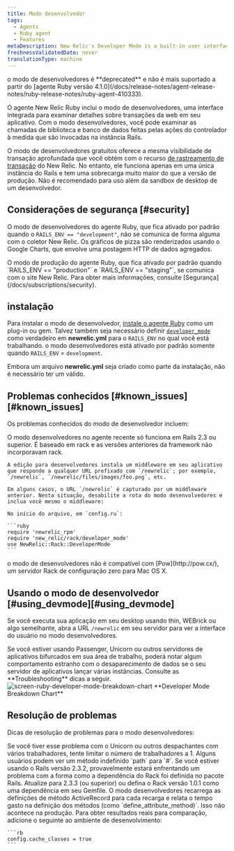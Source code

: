 ```yaml
---
title: Modo desenvolvedor
tags:
  - Agents
  - Ruby agent
  - Features
metaDescription: New Relic's Developer Mode is a built-in user interface to examine details about web transactions in your application.
freshnessValidatedDate: never
translationType: machine
---
```


<Callout variant="caution">
  o modo de desenvolvedores é <DNT>**deprecated**</DNT> e não é mais suportado a partir do [agente Ruby versão 4.1.0](/docs/release-notes/agent-release-notes/ruby-release-notes/ruby-agent-410333).
</Callout>

O agente New Relic Ruby inclui o modo de desenvolvedores, uma interface integrada para examinar detalhes sobre transações da web em seu aplicativo. Com o modo desenvolvedores, você pode examinar as chamadas de biblioteca e banco de dados feitas pelas ações do controlador à medida que são invocadas na instância Rails.

O modo de desenvolvedores gratuitos oferece a mesma visibilidade de transação aprofundada que você obtém com o recurso [de rastreamento de transação](/docs/apm/transactions/transaction-traces/introduction-transaction-traces) do New Relic. No entanto, ele funciona apenas em uma única instância do Rails e tem uma sobrecarga muito maior do que a versão de produção. Não é recomendado para uso além da sandbox de desktop de um desenvolvedor.

## Considerações de segurança [#security]

O modo de desenvolvedores do agente Ruby, que fica ativado por padrão quando o `RAILS_ENV == "development"`, não se comunica de forma alguma com o coletor New Relic. Os gráficos de pizza são renderizados usando o Google Charts, que envolve uma postagem HTTP de dados agregados.

<Callout variant="tip">
  O modo de produção do agente Ruby, que fica ativado por padrão quando `RAILS_ENV == "production"` e `RAILS_ENV == "staging"`, se comunica com o site New Relic. Para obter mais informações, consulte [Segurança](/docs/subscriptions/security).
</Callout>

## instalação

Para instalar o modo de desenvolvedor, [instale o agente Ruby](/docs/ruby/ruby-agent-installation) como um plug-in ou gem. Talvez também seja necessário definir [`developer_mode`](/docs/agents/ruby-agent/installation-configuration/ruby-agent-configuration#developer_mode) como verdadeiro em <DNT>**newrelic.yml**</DNT> para o `RAILS_ENV` no qual você está trabalhando. o modo desenvolvedores está ativado por padrão somente quando `RAILS_ENV` = `development`.

Embora um arquivo <DNT>**newrelic.yml**</DNT> seja criado como parte da instalação, não é necessário ter um <InlinePopover type="licenseKey" />válido.

## Problemas conhecidos [#known\_issues][#known_issues]

Os problemas conhecidos do modo de desenvolvedor incluem:

<CollapserGroup>
  <Collapser id="rails-23" title="Requer Rails 2.3 ou superior">
    O modo desenvolvedores no agente recente só funciona em Rails 2.3 ou superior. É baseado em rack e as versões anteriores da framework não incorporavam rack.

    A edição para desenvolvedores instala um middleware em seu aplicativo que responde a qualquer URL prefixado com `/newrelic`; por exemplo, `/newrelic`, `/newrelic/files/images/foo.png`, etc.

    Em alguns casos, o URL `/newrelic` é capturado por um middleware anterior. Nesta situação, desabilite a rota do modo desenvolvedores e inclua você mesmo o middleware:

    No início do arquivo, em `config.ru`:

    ```ruby
    require 'newrelic_rpm'
    require 'new_relic/rack/developer_mode'
    use NewRelic::Rack::DeveloperMode
    ```
  </Collapser>

  <Collapser id="pow-compatibility" title="Incompatível com Pow">
    o modo de desenvolvedores não é compatível com [Pow](http://pow.cx/), um servidor Rack de configuração zero para Mac OS X.
  </Collapser>
</CollapserGroup>

## Usando o modo de desenvolvedor [#using\_devmode][#using_devmode]

Se você executa sua aplicação em seu desktop usando thin, WEBrick ou algo semelhante, abra a URL `/newrelic` em seu servidor para ver a interface do usuário no modo desenvolvedores.

<Callout variant="caution">
  Se você estiver usando Passenger, Unicorn ou outros servidores de aplicativos bifurcados em sua área de trabalho, poderá notar algum comportamento estranho com o desaparecimento de dados se o seu servidor de aplicativos lançar várias instâncias. Consulte as <DNT>**Troubleshooting**</DNT> dicas a seguir.
</Callout>

<img title="screen-ruby-developer-mode-breakdown-chart" alt="screen-ruby-developer-mode-breakdown-chart" src="/images/apm_screenshot-crop_screen-breakdown-chart.webp" />

<DNT>
  **Developer Mode Breakdown Chart**
</DNT>

## Resolução de problemas

Dicas de resolução de problemas para o modo desenvolvedores:

<CollapserGroup>
  <Collapser id="disappearing-request" title="Solicitações desaparecendo">
    Se você tiver esse problema com o Unicorn ou outros despachantes com vários trabalhadores, tente limitar o número de trabalhadores a 1.
  </Collapser>

  <Collapser id="undefined-method-rack-request" title="Caminho de método indefinido para Rack::Request">
    Alguns usuários podem ver um método indefinido `path` para `#<Rack::Request>`. Se você estiver usando o Rails versão 2.3.2, provavelmente estará enfrentando um problema com a forma como a dependência do Rack foi definida no pacote Rails. Atualize para 2.3.3 (ou superior) ou defina o Rack versão 1.0.1 como uma dependência em seu Gemfile.
  </Collapser>

  <Collapser id="activerecord-reloads" title="Recarregamentos do ActiveRecord">
    O modo desenvolvedores recarrega as definições de método ActiveRecord para cada recarga e relata o tempo gasto na definição dos métodos (como `define_attribute_method)`. Isso não acontece na produção. Para obter resultados reais para comparação, adicione o seguinte ao ambiente de desenvolvimento:

    ```rb
    config.cache_classes = true
    ```
  </Collapser>
</CollapserGroup>